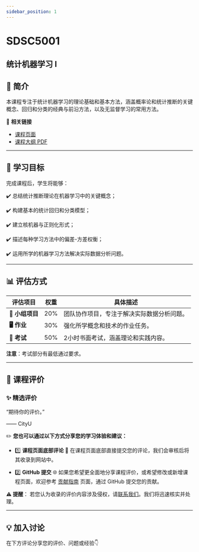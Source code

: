 ```yaml
---
sidebar_position: 1
---
```


# SDSC5001
## 统计机器学习 I

## **📘 简介**
本课程专注于统计机器学习的理论基础和基本方法，涵盖概率论和统计推断的关键概念、回归和分类的经典与前沿方法，以及无监督学习的常用方法。

🔗 **相关链接**
- [课程页面](https://www.cityu.edu.hk/catalogue/pg/202425/course/SDSC5001.htm)
- [课程大纲 PDF](https://www.cityu.edu.hk/catalogue/pg/202425/course/SDSC5001.pdf)

---

## **🎯 学习目标**

完成课程后，学生将能够：

✔️ 总结统计推断理论在机器学习中的关键概念；

✔️ 构建基本的统计回归和分类模型；

✔️ 建立核机器与正则化形式；

✔️ 描述每种学习方法中的偏差-方差权衡；

✔️ 运用所学的机器学习方法解决实际数据分析问题。

---

## **📊 评估方式**

| **评估项目**          | **权重** | **具体描述**                                                                                       |
|----------------------|---------|---------------------------------------------------------------------------------------------------|
| **📝 小组项目**        | 20%     | 团队协作项目，专注于解决实际数据分析问题。                                                        |
| **🖥️ 作业**           | 30%     | 强化所学概念和技术的作业任务。                                                                    |
| **📄 考试**            | 50%     | 2小时书面考试，涵盖理论和实践内容。                                                               |

**注意**：考试部分有最低通过要求。

---

## **💬 课程评价**

### ✨ **精选评价**
<div className={commentStyles.commentBox}>
    <p className={commentStyles.commentText}>
        “期待你的评价。”
    </p>
    <p className={commentStyles.commentAuthor}>—— CityU</p>
</div>

✏️ **您也可以通过以下方式分享您的学习体验和建议：**

- 1️⃣ **课程页面底部评论**
💬 在课程页面底部直接提交您的评论，我们会审核后将其收录到网站中。

- 2️⃣ **GitHub 提交**
🌐 如果您希望更全面地分享课程评价，或希望修改或新增课程页面，欢迎参考 [贡献指南](https://penjc.github.io/cityU-navigator/contributing) 页面，通过 GitHub 提交您的贡献。

**⚠️ 提醒**：
若您认为收录的评价内容涉及侵权，请[联系我们](https://github.com/penjc/cityU-navigator/issues)。我们将迅速核实并处理。

---


## **💡 加入讨论**

在下方评论分享您的评价、问题或经验👇
<Utterances />